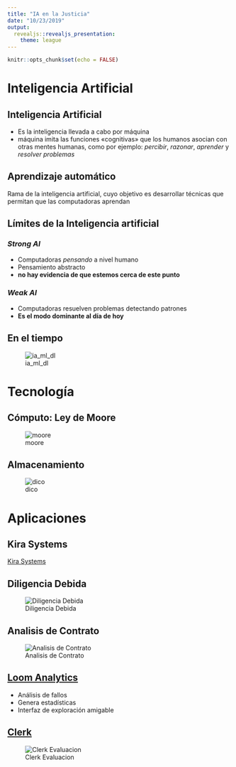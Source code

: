 ```yaml
---
title: "IA en la Justicia"
date: "10/23/2019"
output:
  revealjs::revealjs_presentation:
    theme: league
---
```


```r
knitr::opts_chunk$set(echo = FALSE)
```

# Inteligencia Artificial

## Inteligencia Artificial

* Es la inteligencia llevada a cabo por máquina
* máquina imita las funciones «cognitivas» que los humanos asocian con otras mentes humanas, como por ejemplo: *percibir*, *razonar*, *aprender* y *resolver problemas*

## Aprendizaje automático

Rama de la inteligencia artificial, cuyo objetivo es desarrollar técnicas que permitan que las computadoras aprendan

## Límites de la Inteligencia artificial

### *Strong AI*
* Computadoras *pensando* a nivel humano
* Pensamiento abstracto
* **no hay evidencia de que estemos cerca de este punto**

### *Weak AI*
* Computadoras resuelven problemas detectando patrones
* **Es el modo dominante al día de hoy**

## En el tiempo
![ia_ml_dl](ia_ml_dl.png)

# Tecnología

## Cómputo: Ley de Moore
![moore](moores_law.png)

## Almacenamiento

![dico](disco_ibm_5mb.png)


# Aplicaciones

## Kira Systems

[Kira Systems](https://kirasystems.com/benefits)

## Diligencia Debida
![Diligencia Debida](https://kirasystems.com/images/screenshots/search-and-review.gif)


## Analisis de Contrato
![Analisis de Contrato](https://kirasystems.com/images/screenshots/force-majeure-search.gif)

## [Loom Analytics](https://www.loomanalytics.com/)

* Análisis de fallos 
* Genera estadísticas
* Interfaz de exploración amigable


## [Clerk](https://blog.judicata.com/introducing-clerk-848abbed8fd3)

![Clerk Evaluacion](https://miro.medium.com/max/998/1*bzFaE-u4DxkzmbYW93_VaQ.png)

